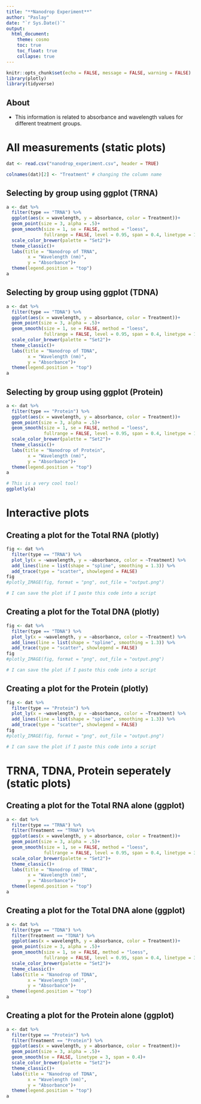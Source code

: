 ```yaml
---
title: "**Nanodrop Experiment**"
author: "Paslay"
date: "`r Sys.Date()`"
output:
  html_document:
    theme: cosmo
    toc: true
    toc_float: true
    collapse: true
---
```


```r
knitr::opts_chunk$set(echo = FALSE, message = FALSE, warning = FALSE)
library(plotly)
library(tidyverse)
```

## **About**

- This information is related to absorbance and wavelength values for different treatment groups.

# **All measurements (static plots)**

```r
dat <- read.csv("nanodrop_experiment.csv", header = TRUE)

colnames(dat)[2] <- "Treatment" # changing the column name
```

## Selecting by group using ggplot (TRNA)

```r
a <- dat %>% 
  filter(type == "TRNA") %>% 
  ggplot(aes(x = wavelength, y = absorbance, color = Treatment))+ 
  geom_point(size = 3, alpha = .5)+
  geom_smooth(size = 1, se = FALSE, method = "loess", 
              fullrange = FALSE, level = 0.95, span = 0.4, linetype = 1)+
  scale_color_brewer(palette = "Set2")+
  theme_classic()+
  labs(title = "Nanodrop of TRNA",
        x = "Wavelength (nm)",
        y = "Absorbance")+
  theme(legend.position = "top")
a
```

## Selecting by group using ggplot (TDNA)

```r
a <- dat %>% 
  filter(type == "TDNA") %>% 
  ggplot(aes(x = wavelength, y = absorbance, color = Treatment))+ 
  geom_point(size = 3, alpha = .5)+
  geom_smooth(size = 1, se = FALSE, method = "loess", 
              fullrange = FALSE, level = 0.95, span = 0.4, linetype = 1)+
  scale_color_brewer(palette = "Set2")+
  theme_classic()+
  labs(title = "Nanodrop of TDNA",
        x = "Wavelength (nm)",
        y = "Absorbance")+
  theme(legend.position = "top")
a
```

## Selecting by group using ggplot (Protein)

```r
a <- dat %>% 
  filter(type == "Protein") %>% 
  ggplot(aes(x = wavelength, y = absorbance, color = Treatment))+ 
  geom_point(size = 3, alpha = .5)+
  geom_smooth(size = 1, se = FALSE, method = "loess", 
              fullrange = FALSE, level = 0.95, span = 0.4, linetype = 1)+
  scale_color_brewer(palette = "Set2")+
  theme_classic()+
  labs(title = "Nanodrop of Protein",
        x = "Wavelength (nm)",
        y = "Absorbance")+
  theme(legend.position = "top")
a
```

```r
# This is a very cool tool!
ggplotly(a)
```

# **Interactive plots**

## Creating a plot for the Total RNA (plotly)

```r
fig <- dat %>%
  filter(type == "TRNA") %>% 
  plot_ly(x = ~wavelength, y = ~absorbance, color = ~Treatment) %>%
  add_lines(line = list(shape = "spline", smoothing = 1.3)) %>% 
  add_trace(type = "scatter", showlegend = FALSE)
fig
#plotly_IMAGE(fig, format = "png", out_file = "output.png")

# I can save the plot if I paste this code into a script
```

## Creating a plot for the Total DNA (plotly)

```r
fig <- dat %>%
  filter(type == "TDNA") %>% 
  plot_ly(x = ~wavelength, y = ~absorbance, color = ~Treatment) %>%
  add_lines(line = list(shape = "spline", smoothing = 1.3)) %>% 
  add_trace(type = "scatter", showlegend = FALSE)
fig
#plotly_IMAGE(fig, format = "png", out_file = "output.png")

# I can save the plot if I paste this code into a script
```

## Creating a plot for the Protein (plotly)

```r
fig <- dat %>%
  filter(type == "Protein") %>% 
  plot_ly(x = ~wavelength, y = ~absorbance, color = ~Treatment) %>%
  add_lines(line = list(shape = "spline", smoothing = 1.3)) %>% 
  add_trace(type = "scatter", showlegend = FALSE)
fig
#plotly_IMAGE(fig, format = "png", out_file = "output.png")

# I can save the plot if I paste this code into a script
```

# **TRNA, TDNA, Protein seperately (static plots)**

## Creating a plot for the Total RNA alone (ggplot)

```r
a <- dat %>% 
  filter(type == "TRNA") %>% 
  filter(Treatment == "TRNA") %>% 
  ggplot(aes(x = wavelength, y = absorbance, color = Treatment))+ 
  geom_point(size = 3, alpha = .5)+
  geom_smooth(size = 1, se = FALSE, method = "loess", 
              fullrange = FALSE, level = 0.95, span = 0.4, linetype = 3)+
  scale_color_brewer(palette = "Set2")+
  theme_classic()+
  labs(title = "Nanodrop of TRNA",
        x = "Wavelength (nm)",
        y = "Absorbance")+
  theme(legend.position = "top")
a
```

## Creating a plot for the Total DNA alone (ggplot)

```r
a <- dat %>% 
  filter(type == "TDNA") %>% 
  filter(Treatment == "TDNA") %>% 
  ggplot(aes(x = wavelength, y = absorbance, color = Treatment))+ 
  geom_point(size = 3, alpha = .5)+
  geom_smooth(size = 1, se = FALSE, method = "loess", 
              fullrange = FALSE, level = 0.95, span = 0.4, linetype = 3)+
  scale_color_brewer(palette = "Set2")+
  theme_classic()+
  labs(title = "Nanodrop of TDNA",
        x = "Wavelength (nm)",
        y = "Absorbance")+
  theme(legend.position = "top")
a
```

## Creating a plot for the Protein alone (ggplot)

```r
a <- dat %>% 
  filter(type == "Protein") %>% 
  filter(Treatment == "Protein") %>% 
  ggplot(aes(x = wavelength, y = absorbance, color = Treatment))+
  geom_point(size = 3, alpha = .5)+
  geom_smooth(se = FALSE, linetype = 3, span = 0.4)+
  scale_color_brewer(palette = "Set2")+
  theme_classic()+
  labs(title = "Nanodrop of TDNA",
        x = "Wavelength (nm)",
        y = "Absorbance")+
  theme(legend.position = "top")
a
```

